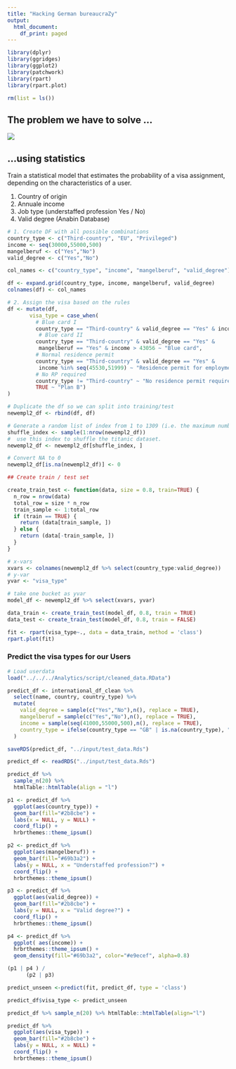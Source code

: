 ```yaml
---
title: "Hacking German bureaucraZy"
output:
  html_document:
    df_print: paged
---
```


```r
library(dplyr)
library(ggridges)
library(ggplot2)
library(patchwork)
library(rpart)
library(rpart.plot)

rm(list = ls())
```


## The problem we have to solve ...


![](../img/visa_process.png)

## ...using statistics

Train a statistical model that estimates the probability of a visa assignment, depending on the characteristics of a user. 

1. Country of origin
2. Annuale income
3. Job type (understaffed profession Yes / No)
4. Valid degree (Anabin Database)

```r
# 1. Create DF with all possible combinations
country_type <- c("Third-country", "EU", "Privileged")
income <- seq(30000,55000,500)
mangelberuf <- c("Yes","No")
valid_degree <- c("Yes","No")

col_names <- c("country_type", "income", "mangelberuf", "valid_degree")

df <- expand.grid(country_type, income, mangelberuf, valid_degree)
colnames(df) <- col_names
```

```r
# 2. Assign the visa based on the rules
df <- mutate(df,
       visa_type = case_when(
         # Blue card I
         country_type == "Third-country" & valid_degree == "Yes" & income >= 52000 ~ "Blue card",
          # Blue card II
         country_type == "Third-country" & valid_degree == "Yes" & 
          mangelberuf == "Yes" & income > 43056 ~ "Blue card",
         # Normal residence permit 
         country_type == "Third-country" & valid_degree == "Yes" & 
          income %in% seq(45530,51999) ~ "Residence permit for employment",
         # No RP required
         country_type != "Third-country" ~ "No residence permit required",
         TRUE ~ "Plan B")
)
```

```r
# Duplicate the df so we can split into training/test 
newempl2_df <- rbind(df, df)

# Generate a random list of index from 1 to 1309 (i.e. the maximum number of rows)
shuffle_index <- sample(1:nrow(newempl2_df))
#  use this index to shuffle the titanic dataset.
newempl2_df <- newempl2_df[shuffle_index, ]

# Convert NA to 0
newempl2_df[is.na(newempl2_df)] <- 0

## Create train / test set

create_train_test <- function(data, size = 0.8, train=TRUE) {
  n_row = nrow(data)
  total_row = size * n_row
  train_sample <- 1:total_row
  if (train == TRUE) {
    return (data[train_sample, ])
  } else {
    return (data[-train_sample, ])
  }
}
```

```r
# x-vars
xvars <- colnames(newempl2_df %>% select(country_type:valid_degree))
# y-var
yvar <- "visa_type"

# take one bucket as yvar
model_df <- newempl2_df %>% select(xvars, yvar)

data_train <- create_train_test(model_df, 0.8, train = TRUE)
data_test <- create_train_test(model_df, 0.8, train = FALSE)

fit <- rpart(visa_type~., data = data_train, method = 'class')
rpart.plot(fit)
```

### Predict the visa types for our Users

```r
# Load userdata
load("../../../Analytics/script/cleaned_data.RData")

predict_df <- international_df_clean %>%
  select(name, country, country_type) %>%
  mutate(
    valid_degree = sample(c("Yes","No"),n(), replace = TRUE),
    mangelberuf = sample(c("Yes","No"),n(), replace = TRUE),
    income = sample(seq(41000,55000,500),n(), replace = TRUE),
    country_type = ifelse(country_type == "GB" | is.na(country_type), "Third-country",country_type)
  )

saveRDS(predict_df, "../input/test_data.Rds")
```

```r
predict_df <- readRDS("../input/test_data.Rds")

predict_df %>%
  sample_n(20) %>%
  htmlTable::htmlTable(align = "l")
```

```r
p1 <- predict_df %>%
  ggplot(aes(country_type)) +
  geom_bar(fill="#2b8cbe") +
  labs(x = NULL, y = NULL) +
  coord_flip() +
  hrbrthemes::theme_ipsum() 

p2 <- predict_df %>%
  ggplot(aes(mangelberuf)) +
  geom_bar(fill="#69b3a2") +
  labs(y = NULL, x = "Understaffed profession?") +
  coord_flip() +
  hrbrthemes::theme_ipsum() 

p3 <- predict_df %>%
  ggplot(aes(valid_degree)) +
  geom_bar(fill="#2b8cbe") +
  labs(y = NULL, x = "Valid degree?") +
  coord_flip() +
  hrbrthemes::theme_ipsum() 

p4 <- predict_df %>%
  ggplot( aes(income)) +
  hrbrthemes::theme_ipsum() +
  geom_density(fill="#69b3a2", color="#e9ecef", alpha=0.8)

(p1 | p4 ) /
      (p2 | p3)
```


```r
predict_unseen <-predict(fit, predict_df, type = 'class')

predict_df$visa_type <- predict_unseen

predict_df %>% sample_n(20) %>% htmlTable::htmlTable(align="l")
```

```r
predict_df %>%
  ggplot(aes(visa_type)) +
  geom_bar(fill="#2b8cbe") +
  labs(y = NULL, x = NULL) +
  coord_flip() +
  hrbrthemes::theme_ipsum() 
```


